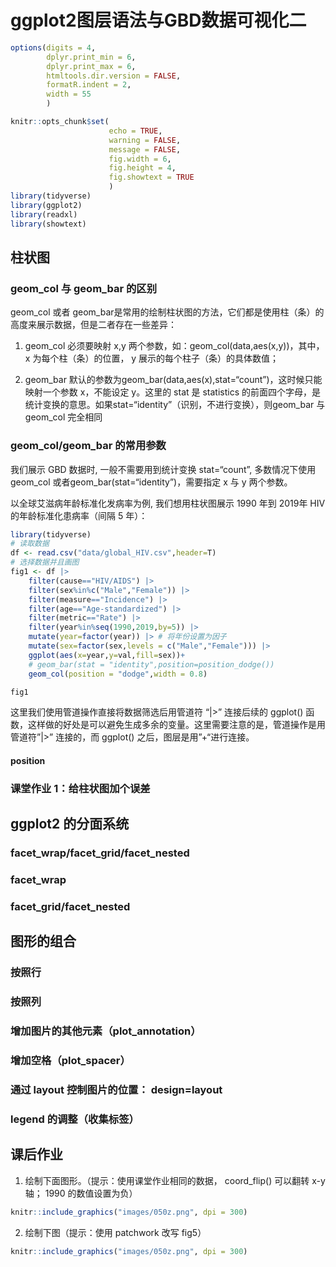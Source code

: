 # ggplot2图层语法与GBD数据可视化二

```r
options(digits = 4, 
        dplyr.print_min = 6, 
        dplyr.print_max = 6,
        htmltools.dir.version = FALSE, 
        formatR.indent = 2, 
        width = 55
        )

knitr::opts_chunk$set(
                      echo = TRUE, 
                      warning = FALSE, 
                      message = FALSE,
                      fig.width = 6, 
                      fig.height = 4,
                      fig.showtext = TRUE
                      )
library(tidyverse)
library(ggplot2)
library(readxl)
library(showtext)
```

## 柱状图

### geom_col 与 geom_bar 的区别

geom_col 或者 geom_bar是常用的绘制柱状图的方法，它们都是使用柱（条）的高度来展示数据，但是二者存在一些差异：

1. geom_col 必须要映射 x,y 两个参数，如：geom_col(data,aes(x,y))，其中， x 为每个柱（条）的位置， y 展示的每个柱子（条）的具体数值；

2. geom_bar 默认的参数为geom_bar(data,aes(x),stat=“count”)，这时候只能映射一个参数 x，不能设定 y。这里的 stat 是 statistics 的前面四个字母，是统计变换的意思。如果stat=“identity”（识别，不进行变换），则geom_bar 与 geom_col 完全相同



### geom_col/geom_bar 的常用参数

我们展示 GBD 数据时, 一般不需要用到统计变换 stat=“count”, 多数情况下使用 geom_col 或者geom_bar(stat=“identity”)，需要指定 x 与 y 两个参数。

以全球艾滋病年龄标准化发病率为例, 我们想用柱状图展示 1990 年到 2019年 HIV 的年龄标准化患病率（间隔 5 年）：

```r
library(tidyverse)
# 读取数据
df <- read.csv("data/global_HIV.csv",header=T)
# 选择数据并且画图
fig1 <- df |>
    filter(cause=="HIV/AIDS") |>
    filter(sex%in%c("Male","Female")) |>
    filter(measure=="Incidence") |>
    filter(age=="Age-standardized") |>
    filter(metric=="Rate") |>
    filter(year%in%seq(1990,2019,by=5)) |>
    mutate(year=factor(year)) |> # 将年份设置为因子
    mutate(sex=factor(sex,levels = c("Male","Female"))) |>
    ggplot(aes(x=year,y=val,fill=sex))+
    # geom_bar(stat = "identity",position=position_dodge())
    geom_col(position = "dodge",width = 0.8)

fig1
```
这里我们使用管道操作直接将数据筛选后用管道符 “|>” 连接后续的 ggplot() 函数，这样做的好处是可以避免生成多余的变量。这里需要注意的是，管道操作是用管道符”|>” 连接的，而 ggplot() 之后，图层是用”+“进行连接。

#### position

### 课堂作业 1：给柱状图加个误差


## ggplot2 的分面系统



### facet_wrap/facet_grid/facet_nested



### facet_wrap




### facet_grid/facet_nested




## 图形的组合




### 按照行



### 按照列


### 增加图片的其他元素（plot_annotation）




### 增加空格（plot_spacer）




### 通过 layout 控制图片的位置： design=layout





### legend 的调整（收集标签） 




## 课后作业

1. 绘制下面图形。（提示：使用课堂作业相同的数据， coord_flip() 可以翻转 x-y 轴； 1990 的数值设置为负）

```r
knitr::include_graphics("images/050z.png", dpi = 300)
```





2. 绘制下图（提示：使用 patchwork 改写 fig5）
```r
knitr::include_graphics("images/050z.png", dpi = 300)
```













